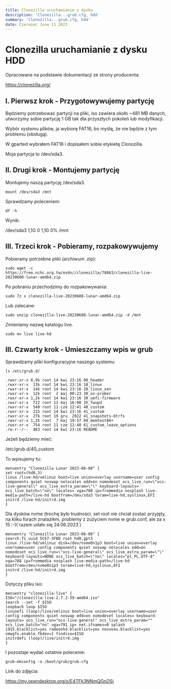 ```yaml
---
title: Clonezilla uruchamianie z dysku
description: 'Clonezilla...grub.cfg, hdd'
summary: 'Clonezilla...grub.cfg, hdd'
date: Czerwiec June 11 2023
---
```


# Clonezilla uruchamianie z dysku HDD

Opracowane na podstawie dokumentacji ze strony producenta:

https://clonezilla.org/

## I. Pierwsz krok - Przygotowywujemy partycję

Będziemy potrzebować partycji na pliki, iso zawiera około ~481 MB danych, utworzymy sobie partycję 1 GB tak dla przyszłych pokoleń lub modyfikacji.

Wybór systemu plików, ja wybiorę FAT16, bo myślę, że nie będzie z tym problemu (obsługą).

W gparted wybrałem FAT16 i dopisałem sobie etykietę Clonozilla.

Moja partycja to /dev/sda3.

## II. Drugi krok - Montujemy partycję

Montujemy naszą partycję /dev/sda3.

```
mount /dev/sda3 /mnt
```

Sprawdzamy poleceniem:

```
df -h
```

Wynik:

/dev/sda3 1,1G 0 1,1G 0% /mnt

## III. Trzeci krok - Pobieramy, rozpakowywujemy

Pobieramy potrzebne pliki (archiwum .zip):

```
sudo wget -c https://free.nchc.org.tw/osdn//clonezilla/78863/clonezilla-live-20230608-lunar-amd64.zip
```

Po pobraniu przechodzimy do rozpakowywania:

```
sudo 7z x clonezilla-live-20230608-lunar-amd64.zip
```

Lub zalecane:

```
sudo unzip clonezilla-live-20230608-lunar-amd64.zip -d /mnt
```

Zmieniamy nazwę katalogu live.

```
sudo mv live live-hd
```

## III. Czwarty krok - Umieszczamy wpis w grub

Sprawdzamy pliki konfiguracyjne naszego systemu:

```
ls /etc/grub.d/
```

```
.rwxr-xr-x 8,9k root 14 kwi 23:16 00_header
.rwxr-xr-x  13k root 14 kwi 23:16 10_linux
.rwxr-xr-x  14k root 14 kwi 23:16 20_linux_xen
.rwxr-xr-x  12k root  2 maj 00:23 30_os-prober
.rwxr-xr-x 1,2k root 14 kwi 23:16 30_uefi-firmware
.rwxr-xr-x  722 root 13 maj 16:00 35_fwupd
.rwxr-xr-x  540 root 11 cze 12:41 40_custom
.rwxr-xr-x  215 root 14 kwi 23:16 41_custom
.rwxr-xr-x  27k root 19 gru  2022 41_snapshots-btrfs
.rwxr-xr-x 1,2k root  7 maj 19:57 60_memtest86+
.rwxr-xr-x  754 root 11 cze 12:48 61_custom_leave_options
.rw-r--r--  483 root 14 kwi 23:16 README
```

Jeżeli będziemy mieć:

/etc/grub.d/40_custom

To wpisujemy tu:

```
menuentry "Clonezilla Lunar 2023-06-08" {
set root=(hd0,3)
linux /live-hd/vmlinuz boot=live union=overlay username=user config components quiet noswap nolocales edd=on nomodeset ocs_live_run=\"ocs-live-general\" ocs_live_extra_param=\"\" keyboard-layouts= ocs_live_batch=\"no\" locales= vga=788 ip=frommedia nosplash live-media-path=/live-hd bootfrom=/dev/sda3 toram=live-hd,syslinux,EFI
initrd /live-hd/initrd.img
}
```

Dla dysków nvme (trochę było trudności, set root nie chciał zostać przyjęty, na kilku forach znalazłem, problemy z zużyciem nvme w grub.conf, ale za x 15 :-)( razem udało się 24.06.2023 )

```
menuentry "Clonezilla Lunar 2023-06-08" {
search.fs_uuid 5C67-3FBD root hd0,gpt3 
linux /live-hd/vmlinuz disk=/dev/nvme0n1p3 boot=live union=overlay username=user config components quiet noswap nolocales edd=on nomodeset ocs_live_run=\"ocs-live-general\" ocs_live_extra_param=\"\" keyboard-layouts=NONE ocs_live_batch=\"no\" locales="pl_PL.UTF-8" vga=788 ip=frommedia nosplash live-media-path=/live-hd bootfrom=/dev/nvme0n1p3 toram=live-hd,syslinux,EFI
initrd /live-hd/initrd.img
}
```

Dotyczy pliku iso:

```
menuentry "clonezilla-live" {
ISO="/clonezilla-live-2.7.2-39-amd64.iso"
search --set -f $ISO
loopback loop $ISO
linuxefi (loop)/live/vmlinuz boot=live union=overlay username=user config components quiet noswap edd=on nomodeset locales= keyboard-layouts= ocs_live_run="ocs-live-general" ocs_live_extra_param="" ocs_live_batch="no" vga=791 ip= net.ifnames=0 splash i915.blacklist=yes radeonhd.blacklist=yes nouveau.blacklist=yes vmwgfx.enable_fbdev=1 findiso=$ISO
initrdefi (loop)/live/initrd.img
}
```

I pozostaje wydać ostatnie polecenie:

```
grub-mkconfig -o /boot/grub/grub.cfg
```

Link do zdjęcia:

https://my.opendesktop.org/s/E4TFk3NNmQGnDSi
